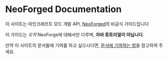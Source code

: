 
# NeoForged Documentation

이 사이트는 마인크래프트 모드 개발 API, [NeoForged]의 비공식 가이드입니다

이 가이드는 _오직_ NeoForge에 대해서만 다루며, **자바 튜토리얼이 아닙니다**.

만약 이 사이트의 문서들에 기여를 하고 싶으시다면, [문서에 기여하는 법][contributing]을 참고하여 주세요.

<div class="container">
  <div class="row">
    <div class="col col--6" style={{padding: '10px'}}>
      <Card
        title="NeoForged 가이드"
        body="NeoForge가 제공하는 폭넓은 API와 이를 이용한 당신만의 모드를 만들어 보세요."
        link="/docs/gettingstarted/"
        linkTitle="시작하기"
      />
    </div>
    <div class="col col--6" style={{padding: '10px'}}>
      <Card
        title="NeoGradle 가이드"
        body="NeoGradle은 NeoForge, 또는 이를 이용한 모드 개발을 전적으로 지원하는 Gradle 플러그인 입니다."
        link="/neogradle/docs/"
        linkTitle="자세히 알아보기"
      />
    </div>
  </div>
</div>

[NeoForged]: https://neoforged.net
[contributing]: ./contributing
